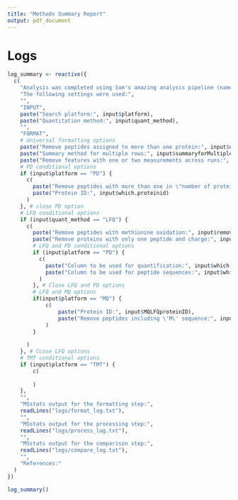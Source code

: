 ```yaml
---
title: "Methods Summary Report"
output: pdf_document
---
```


# Logs

```r
log_summary <- reactive({
  c(
    "Analysis was completed using Sam's amazing analysis pipeline (name still to be decided on)",
    "The following settings were used:",
    "",
    "INPUT",
    paste("Search platform:", input$platform),
    paste("Quantitation method:", input$quant_method),
    "",
    "FORMAT",
    # Universal formatting options
    paste("Remove peptides assigned to more than one protein:", input$useUniquePeptide),
    paste("Summary method for multiple rows:", input$summaryforMultipleRows),
    paste("Remove features with one or two measurements across runs:", input$removeFewMeasurements),
    # PD conditional options
    if (input$platform == "PD") {
      c(
        paste("Remove peptides with more than one in \"number of proteins\" column:", input$useNumProteinsColumn),
        paste("Protein ID:", input$which.proteinid)
      )
    }, # close PD option
    # LFQ conditional options
    if (input$quant_method == "LFQ") {
      c(
        paste("Remove peptides with methionine oxidation:", input$removeOxidationMpeptides),
        paste("Remove proteins with only one peptide and charge:", input$removeProtein_with1Peptide),
        # LFQ and PD conditional options
        if (input$platform == "PD") {
          c(
            paste("Column to be used for quantification:", input$which.quantification),
            paste("Column to be used for peptide sequences:", input$which.sequence)
          )
        }, # Close LFQ and PD options
        # LFQ and MQ options
        if(input$platform == "MQ") {
            c(
                paste("Protein ID:", input$MQLFQproteinID),
                paste("Remove peptides including \'M\' sequence:", input$removeMpeptides)
            )
        }
        
      )
    }, # CLose LFQ options
    # TMT conditional options
    if (input$platform == "TMT") {
        c(
            
        )
    },
    "",
    "MSstats output for the formatting step:",
    readLines("logs/format_log.txt"),
    "",
    "MSstats output for the processing step:",
    readLines("logs/process_log.txt"),
    "",
    "MSstats output for the comparison step:",
    readLines("logs/compare_log.txt"),
    "",
    "References:"
  )
})

log_summary()


```
